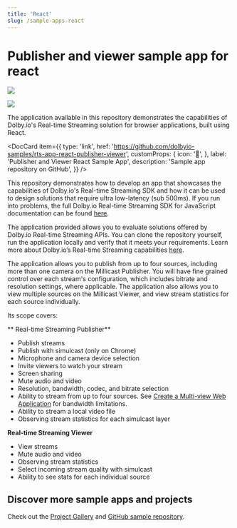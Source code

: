 ```yaml
---
title: 'React'
slug: /sample-apps-react
---
```


# Publisher and viewer sample app for react

![](../assets/img/01.00.00_Publisher_Documentation_1200x600.jpg)

![](../assets/img/01.00.00_Viewer_Documentation_1200x600.jpg)

The application available in this repository demonstrates the capabilities of Dolby.io's Real-time Streaming solution for browser applications, built using React.


<DocCard
  item={{
    type: 'link',
    href: 'https://github.com/dolbyio-samples/rts-app-react-publisher-viewer',
    customProps: {
      icon: '📱',
    },
    label: 'Publisher and Viewer React Sample App',
    description: 'Sample app repository on GitHub',
  }}
/>

This repository demonstrates how to develop an app that showcases the capabilities of Dolby.io's Real-time Streaming SDK and how it can be used to design solutions that require ultra low-latency (sub 500ms). If you run into problems, the full Dolby.io Real-time Streaming SDK for JavaScript documentation can be found [here](/millicast/client-sdks/web.mdx).

The application provided allows you to evaluate solutions offered by Dolby.io Real-time Streaming APIs. You can clone the repository yourself, run the application locally and verify that it meets your requirements. Learn more about Dolby.io’s Real-time Streaming capabilities [here](https://dolby.io/products/real-time-streaming/).

The application allows you to publish from up to four sources, including more than one camera on the Millicast Publisher. You will have fine grained control over each stream's configuration, which includes bitrate and resolution settings, where applicable. The application also allows you to view multiple sources on the Millicast Viewer, and view stream statistics for each source individually.

Its scope covers:

** Real-time Streaming Publisher**

- Publish streams
- Publish with simulcast (only on Chrome)
- Microphone and camera device selection
- Invite viewers to watch your stream
- Screen sharing
- Mute audio and video
- Resolution, bandwidth, codec, and bitrate selection
- Ability to stream from up to four sources. See [Create a Multi-view Web Application](/millicast/playback/multiview.md) for bandwidth limitations.
- Ability to stream a local video file
- Observing stream statistics for each simulcast layer

**Real-time Streaming Viewer**

- View streams
- Mute audio and video
- Observing stream statistics
- Select incoming stream quality with simulcast
- Ability to see stats for each individual source

## Discover more sample apps and projects

Check out the [Project Gallery](https://dolby.io/project-gallery/) and [GitHub sample repository](https://github.com/dolbyio-samples).
